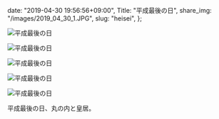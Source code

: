   date: "2019-04-30 19:56:56+09:00",
  Title: "平成最後の日",
  share_img: "/images/2019_04_30_1.JPG",
  slug: "heisei",
};

![平成最後の日](/images/2019_04_30_1.JPG)

![平成最後の日](/images/2019_04_30_2.JPG)

![平成最後の日](/images/2019_04_30_3.JPG)

![平成最後の日](/images/2019_04_30_4.JPG)

![平成最後の日](/images/2019_04_30_5.JPG)

平成最後の日、丸の内と皇居。
